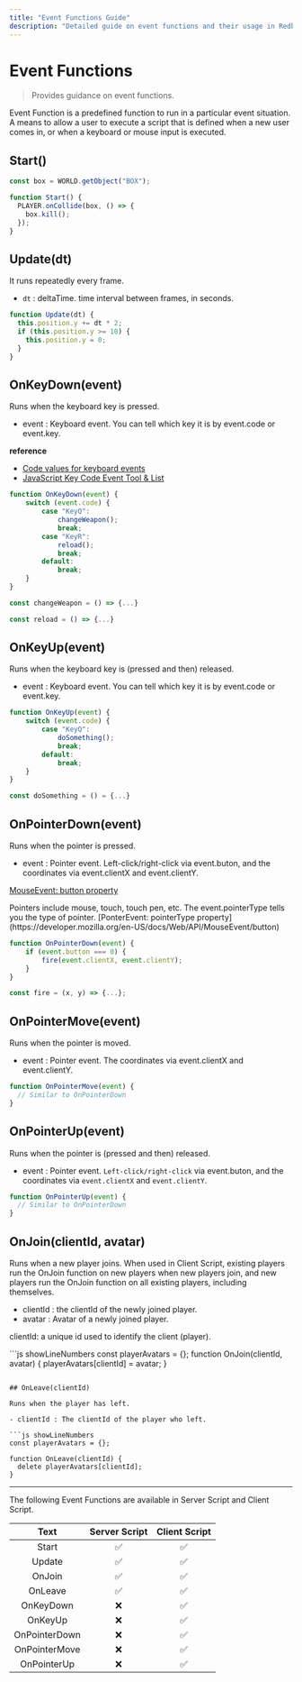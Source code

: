 ```yaml
---
title: "Event Functions Guide"
description: "Detailed guide on event functions and their usage in Redbrick."
---
```


# Event Functions

> Provides guidance on event functions.

Event Function is a predefined function to run in a particular event situation. A means to allow a user to execute a script that is defined when a new user comes in, or when a keyboard or mouse input is executed.

## Start()

```js showLineNumbers copy
const box = WORLD.getObject("BOX");

function Start() {
  PLAYER.onCollide(box, () => {
    box.kill();
  });
}
```

## Update(dt)

It runs repeatedly every frame.

- `dt` : deltaTime. time interval between frames, in seconds.

```js showLineNumbers copy
function Update(dt) {
  this.position.y += dt * 2;
  if (this.position.y >= 10) {
    this.position.y = 0;
  }
}
```

## OnKeyDown(event)

Runs when the keyboard key is pressed.

- event : Keyboard event. You can tell which key it is by event.code or event.key.

**reference**

- [Code values for keyboard events](https://developer.mozilla.org/en-US/docs/Web/API/UI_Events/Keyboard_event_code_values)
- [JavaScript Key Code Event Tool & List](https://www.toptal.com/developers/keycode)

```js showLineNumbers copy
function OnKeyDown(event) {
    switch (event.code) {
        case "KeyQ":
            changeWeapon();
            break;
        case "KeyR":
            reload();
            break;
        default:
            break;
    }
}

const changeWeapon = () => {...}

const reload = () => {...}
```

## OnKeyUp(event)

Runs when the keyboard key is (pressed and then) released.

- event : Keyboard event. You can tell which key it is by event.code or event.key.

```js showLineNumbers copy
function OnKeyUp(event) {
    switch (event.code) {
        case "KeyQ":
            doSomething();
            break;
        default:
            break;
    }
}

const doSomething = () = {...}
```

## OnPointerDown(event)

Runs when the pointer is pressed.

- event : Pointer event. Left-click/right-click via event.buton, and the coordinates via event.clientX and event.clientY.

[MouseEvent: button property](https://developer.mozilla.org/en-US/docs/Web/API/MouseEvent/button)

<Callout>
  Pointers include mouse, touch, touch pen, etc. The event.pointerType tells you
  the type of pointer.
</Callout>
[PonterEvent: pointerType property](https://developer.mozilla.org/en-US/docs/Web/API/MouseEvent/button)

```js showLineNumbers
function OnPointerDown(event) {
    if (event.button === 0) {
        fire(event.clientX, event.clientY);
    }
}

const fire = (x, y) => {...};
```

## OnPointerMove(event)

Runs when the pointer is moved.

- event : Pointer event. The coordinates via event.clientX and event.clientY.

```js showLineNumbers
function OnPointerMove(event) {
  // Similar to OnPointerDown
}
```

## OnPointerUp(event)

Runs when the pointer is (pressed and then) released.

- event : Pointer event. `Left-click/right-click` via event.buton, and the coordinates via `event.clientX` and `event.clientY`.

```js showLineNumbers
function OnPointerUp(event) {
  // Similar to OnPointerDown
}
```

## OnJoin(clientId, avatar)

Runs when a new player joins. When used in Client Script, existing players run the OnJoin function on new players when new players join, and new players run the OnJoin function on all existing players, including themselves.

- clientId : the clientId of the newly joined player.
- avatar : Avatar of a newly joined player.

<Callout type="info" emoji="ℹ️">

clientId: a unique id used to identify the client (player).

</Callout>
```js showLineNumbers 
const playerAvatars = {};
function OnJoin(clientId, avatar) {
playerAvatars[clientId] = avatar;
}

```

## OnLeave(clientId)

Runs when the player has left.

- clientId : The clientId of the player who left.

```js showLineNumbers
const playerAvatars = {};

function OnLeave(clientId) {
  delete playerAvatars[clientId];
}
```

---

<Callout type="info" emoji="✅">
  The following Event Functions are available in Server Script and Client
  Script.
</Callout>

|     Text      | Server Script | Client Script |
| :-----------: | :-----------: | :-----------: |
|     Start     |      ✅       |      ✅       |
|    Update     |      ✅       |      ✅       |
|    OnJoin     |      ✅       |      ✅       |
|    OnLeave    |      ✅       |      ✅       |
|   OnKeyDown   |      ❌       |      ✅       |
|    OnKeyUp    |      ❌       |      ✅       |
| OnPointerDown |      ❌       |      ✅       |
| OnPointerMove |      ❌       |      ✅       |
|  OnPointerUp  |      ❌       |      ✅       |
